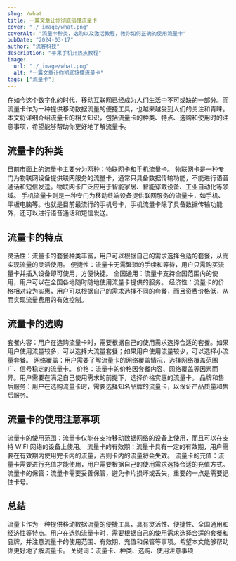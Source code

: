 ```yaml
---
slug: /what
title: 一篇文章让你彻底搞懂流量卡
cover: "./_image/what.png"
coverAlt: "流量卡种类，选购以及激活教程，教你如何正确的使用流量卡"
pubDate: "2024-03-17"
author: "流客科技"
description: "苹果手机开热点教程"
image:
  url: "./_image/what.png"
  alt: "一篇文章让你彻底搞懂流量卡"
tags: ["流量卡"]
---
```


在如今这个数字化的时代，移动互联网已经成为人们生活中不可或缺的一部分。而流量卡作为一种提供移动数据流量的便捷工具，也越来越受到人们的关注和青睐。
本文将详细介绍流量卡的相关知识，包括流量卡的种类、特点、选购和使用时的注意事项，希望能够帮助你更好地了解流量卡。

## 流量卡的种类

目前市面上的流量卡主要分为两种：物联网卡和手机流量卡。
物联网卡是一种专门为物联网设备提供联网服务的流量卡，通常只具备数据传输功能，不能进行语音通话和短信发送。物联网卡广泛应用于智能家居、智能穿戴设备、工业自动化等领域。
手机流量卡则是一种专门为移动终端设备提供联网服务的流量卡，如手机、平板电脑等。也就是目前最流行的手机号卡，手机流量卡除了具备数据传输功能外，还可以进行语音通话和短信发送。

## 流量卡的特点

灵活性：流量卡的套餐种类丰富，用户可以根据自己的需求选择合适的套餐，从而实现流量的灵活使用。
便捷性：流量卡无需繁琐的手续和等待，用户只需购买流量卡并插入设备即可使用，方便快捷。
全国通用：流量卡支持全国范围内的使用，用户可以在全国各地随时随地使用流量卡提供的服务。
经济性：流量卡的价格相对较为实惠，用户可以根据自己的需求选择不同的套餐，而且资费价格低，从而实现流量费用的有效控制。

## 流量卡的选购

套餐内容：用户在选购流量卡时，需要根据自己的使用需求选择合适的套餐。如果用户使用流量较多，可以选择大流量套餐；如果用户使用流量较少，可以选择小流量套餐。
网络覆盖：用户需要了解流量卡的网络覆盖情况，选择网络覆盖范围广、信号稳定的流量卡。
价格：流量卡的价格因套餐内容、网络覆盖等因素而异。用户需要在满足自己使用需求的前提下，选择价格实惠的流量卡。
品牌和售后服务：用户在选购流量卡时，需要选择知名品牌的流量卡，以保证产品质量和售后服务。

## 流量卡的使用注意事项
流量卡的使用范围：流量卡仅能在支持移动数据网络的设备上使用，而且可以在支持 WIFI 网络的设备上使用。
流量卡的有效期：流量卡具有一定的有效期，用户需要在有效期内使用完卡内的流量，否则卡内的流量将会失效。
流量卡的充值：流量卡需要进行充值才能使用，用户需要根据自己的使用需求选择合适的充值方式。
流量卡的保管：流量卡需要妥善保管，避免卡片损坏或丢失，重要的一点是需要记住卡号。

## 总结

流量卡作为一种提供移动数据流量的便捷工具，具有灵活性、便捷性、全国通用和经济性等特点。用户在选购流量卡时，需要根据自己的使用需求选择合适的套餐和品牌，并注意流量卡的使用范围、有效期、充值和保管等事项。希望本文能够帮助你更好地了解流量卡。
关键词：流量卡、种类、选购、使用注意事项
